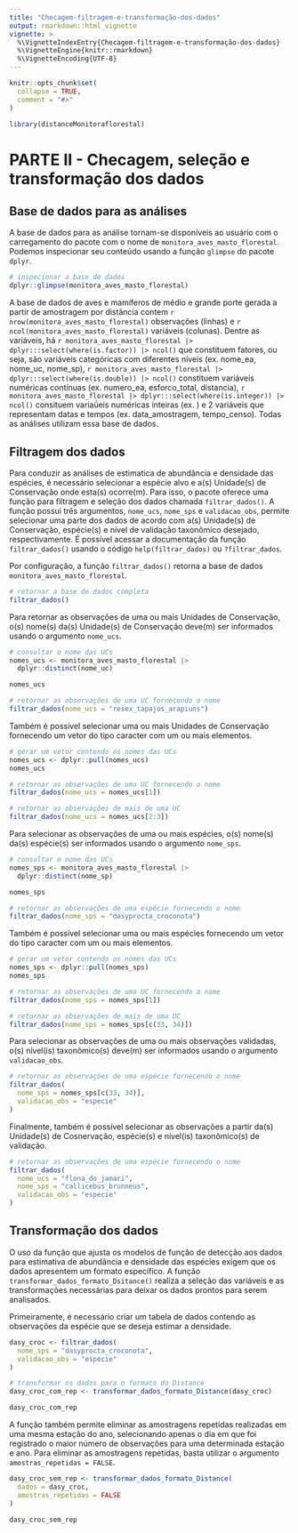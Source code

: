```yaml
---
title: "Checagem-filtragem-e-transformação-dos-dados"
output: rmarkdown::html_vignette
vignette: >
  %\VignetteIndexEntry{Checagem-filtragem-e-transformação-dos-dados}
  %\VignetteEngine{knitr::rmarkdown}
  %\VignetteEncoding{UTF-8}
---
```


```r
knitr::opts_chunk$set(
  collapse = TRUE,
  comment = "#>"
)
```

```r
library(distanceMonitoraflorestal)
```

# **PARTE II - Checagem, seleção e transformação dos dados**

## **Base de dados para as análises**

A base de dados para as análise tornam-se disponíveis ao usuário com o carregamento do pacote com o nome de `monitora_aves_masto_florestal`. Podemos inspecionar seu conteúdo usando a função `glimpse` do pacote `dplyr`.

```r
# inspecionar a base de dados
dplyr::glimpse(monitora_aves_masto_florestal)
```

A base de dados de aves e mamíferos de médio e grande porte gerada a partir de amostragem por distância contem `r nrow(monitora_aves_masto_florestal)` observações (linhas) e `r ncol(monitora_aves_masto_florestal)` variáveis (colunas). Dentre as variáveis, há `r monitora_aves_masto_florestal |> dplyr:::select(where(is.factor)) |> ncol()` que constituem fatores, ou seja, são variáveis categóricas com diferentes níveis (ex. nome_ea, nome_uc, nome_sp), `r monitora_aves_masto_florestal |> dplyr:::select(where(is.double)) |> ncol()` constituem variáveis numéricas contínuas (ex. numero_ea, esforco_total, distancia), `r monitora_aves_masto_florestal |> dplyr:::select(where(is.integer)) |> ncol()` consituem variaǘeis numéricas inteiras (ex. ) e 2 variáveis que representam datas e tempos (ex. data_amostragem, tempo_censo). Todas as análises utilizam essa base de dados.

## **Filtragem dos dados**

Para conduzir as análises de estimatica de abundância e densidade das espécies, é necessário selecionar a espécie alvo e a(s) Unidade(s) de Conservação onde esta(s) ocorre(m). Para isso, o pacote oferece uma função para filtragem e seleção dos dados chamada `filtrar_dados()`. A função possui três argumentos, `nome_ucs`, `nome_sps` e `validacao_obs`, permite selecionar uma parte dos dados de acordo com a(s) Unidade(s) de Conservação, espécie(s) e nível de validação taxonômico desejado, respectivamente. É possível acessar a documentação da função `filtrar_dados()` usando o código `help(filtrar_dados)` ou `?filtrar_dados`.

Por configuração, a função `filtrar_dados()` retorna a base de dados `monitora_aves_masto_florestal`.

```r
# retornar a base de dados completa
filtrar_dados()
```

Para retornar as observações de uma ou mais Unidades de Conservação, o(s) nome(s) da(s) Unidade(s) de Conservação deve(m) ser informados usando o argumento `nome_ucs`.

```r
# consultar o nome das UCs
nomes_ucs <- monitora_aves_masto_florestal |> 
  dplyr::distinct(nome_uc)

nomes_ucs
```

```r
# retornar as observações de uma UC fornecendo o nome
filtrar_dados(nome_ucs = "resex_tapajos_arapiuns")
```

Também é possível selecionar uma ou mais Unidades de Conservação fornecendo um vetor do tipo caracter com um ou mais elementos.

```r
# gerar um vetor contendo os nomes das UCs
nomes_ucs <- dplyr::pull(nomes_ucs)
nomes_ucs
```

```r
# retornar as observações de uma UC fornecendo o nome
filtrar_dados(nome_ucs = nomes_ucs[1])
```

```r
# retornar as observações de mais de uma UC
filtrar_dados(nome_ucs = nomes_ucs[2:3])
```

Para selecionar as observações de uma ou mais espécies, o(s) nome(s) da(s) espécie(s) ser informados usando o argumento `nome_sps`.

```r
# consultar o nome das UCs
nomes_sps <- monitora_aves_masto_florestal |> 
  dplyr::distinct(nome_sp)

nomes_sps
```

```r
# retornar as observações de uma espécie fornecendo o nome
filtrar_dados(nome_sps = "dasyprocta_croconota")
```

Também é possível selecionar uma ou mais espécies fornecendo um vetor do tipo caracter com um ou mais elementos.

```r
# gerar um vetor contendo os nomes das UCs
nomes_sps <- dplyr::pull(nomes_sps)
nomes_sps
```

```r
# retornar as observações de uma UC fornecendo o nome
filtrar_dados(nome_sps = nomes_sps[1])
```

```r
# retornar as observações de mais de uma UC
filtrar_dados(nome_sps = nomes_sps[c(33, 34)])
```

Para selecionar as observações de uma ou mais observações validadas, o(s) nível(is) taxonômico(s) deve(m) ser informados usando o argumento `validacao_obs`.

```r
# retornar as observações de uma espécie fornecendo o nome
filtrar_dados(
  nome_sps = nomes_sps[c(33, 34)],
  validacao_obs = "especie"
)
```

Finalmente, também é possível selecionar as observações a partir da(s) Unidade(s) de Cosnervação, espécie(s) e nível(is) taxonômico(s) de validação.

```r
# retornar as observações de uma espécie fornecendo o nome
filtrar_dados(
  nome_ucs = "flona_do_jamari",
  nome_sps = "callicebus_brunneus",
  validacao_obs = "especie"
)
```

## **Transformação dos dados**

O uso da função que ajusta os modelos de função de detecção aos dados para estimativa de abundância e densidade das espécies exigem que os dados apresentem um formato específico. A função `transformar_dados_formato_Dsitance()` realiza a seleção das variáveis e as transformações necessárias para deixar os dados prontos para serem analisados. 

Primeiramente, é necessário criar um tabela de dados contendo as observações da espécie que se deseja estimar a densidade.

```r
dasy_croc <- filtrar_dados(
  nome_sps = "dasyprocta_croconota",
  validacao_obs = "especie"
)
```


```r
# transformar os dados para o formato do Distance
dasy_croc_com_rep <- transformar_dados_formato_Distance(dasy_croc)

dasy_croc_com_rep
```

A função também permite eliminar as amostragens repetidas realizadas em uma mesma estação do ano, selecionando apenas o dia em que foi registrado o maior número de observações para uma determinada estação e ano. Para eliminar as amostragens repetidas, basta utilizar o argumento `amostras_repetidas = FALSE`.

```r
dasy_croc_sem_rep <- transformar_dados_formato_Distance(
  dados = dasy_croc,
  amostras_repetidas = FALSE
)

dasy_croc_sem_rep
```


